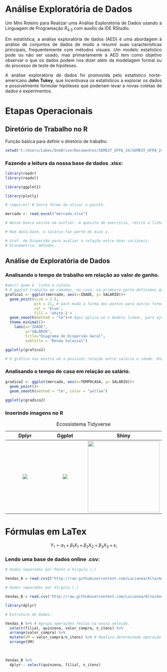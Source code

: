 ```{=html}
<style>
  body{text-align: justify}
</style>
```

:::: progress
::: {.progress-bar style="width: 100%;"}
:::
::::

# Análise Exploratória de Dados

Um Mini Roteiro para Realizar uma Análise Exploratória de Dados usando a Linguagem de Programação $R_{4.3}$ com auxílio da IDE RStudio.

Em estatística, a análise exploratória de dados (AED) é uma abordagem à análise de conjuntos de dados de modo a resumir suas características principais, frequentemente com métodos visuais. Um modelo estatístico pode ou não ser usado, mas primariamente a AED tem como objetivo observar o que os dados podem nos dizer além da modelagem formal ou do processo de teste de hipóteses.

A análise exploratória de dados foi promovida pelo estatístico norte-americano **John Tukey**, que incentivava os estatísticos a explorar os dados e possivelmente formular hipóteses que poderiam levar a novas coletas de dados e experimentos.

:::: progress
::: {.progress-bar style="width: 100%;"}
:::
::::

# Etapas Operacionais

## Diretório de Trabalho no **R**

Função básica para definir o diretório de trabalho.

```{r}
setwd("C:/Users/Labes/OneDrive/Documentos/SEMEST_UFPA_24/SEMEST_UFPA_24")
```

### Fazendo a leitura da nossa base de dados .xlsx:

```{r, base1, message = FALSE, warning= FALSE}

library(readr)
library(readxl)

library(ggplot2)

library(plotly)

# require() # Outra forma de ativar o pacote.

mercado <- read_excel("mercado.xlsx")

# Nesse banco existe um outlier. A quesito de exercício, retire a linha correspondente.

# Num data.base, o salário faz parte do eixo y.

# Graf. de Dispersão para avaliar a relação entre duas variáveis.
# Econometria, métodos. 


```

## Análise de Exploratória de Dados

### Analisando o tempo de trabalho em relação ao valor de ganho.

```{r, message = FALSE}

#aes() quem é  linha e coluna.
# O ggplot trabalha em camadas, no caso, na primeira parte definimos quem queremos estudar.
grafico1 <- ggplot(mercado, aes(x=IDADE, y= SALARIO))+
  geom_point(size = 2.5,
             pch = 21, # pach muda a forma dos pontos para outras formas.
             col = 'blue',
             fill = 'white') +
  geom_smooth(method = "lm")+# Aqui aplica-se o modelo linear, para ajustar o modelo ao gráfico.
  theme_minimal()+
    labs(x="IDADE", 
         y="SALÁRIO", 
         title="Diagrama de Dispersão Geral", 
         subtitle = "Renda Salarial")

ggplotly(grafico1)

# O gráfico nos mostra um a possível relação entre salário e idade. Onde a medida que a pessoa envelhece, seu salário aumenta.


```

### Analisando o tempo de casa em relação ao salário.

```{r, message = FALSE}

gradico2 <- ggplot(mercado, aes(x=TEMPOCASA, y= SALARIO))+
  geom_point()+
  geom_smooth(method = "lm", color = "yellow")
  
ggplotly(gradico2)

```

### Inserindo imagens no R

| Dplyr | Ggplot | Shiny |
|:----------------------:|:----------------------:|:----------------------:|
| [![](www/dplyr.png)](https://dplyr.tidyverse.org/) | ![](www/ggplot2.png) | ![](www/shiny.jpg){width="230"} |

: Ecossistema Tidyverse

# Fórmulas em LaTex

$$  Y_{1} = \alpha_{1}+\beta_{1}X_{1}+\beta_{2}X_{2}+\beta_{3}X_{3}+ \epsilon_{i}  $$

### Lendo uma base de dados online .csv:

```{r, base2}

# Dados Separados por Ponto e Vírgula (;)

Vendas_A = read.csv2("http://raw.githubusercontent.com/Lucianea/Alta/master/vendas.csv")

# Dados separados por Vírgula (,)

Vendas_B = read.csv("http://raw.githubusercontent.com/Lucianea/Alta/master/vendas1.csv")


```

```{r}

library(dplyr)

# Estrutura de Dados: 

Vendas_A %>% # Agrupa operações feitas na nossa seleção. 
  select(filial, quinzena, valor_compra, n_itens) %>%
  arrange(valor_compra) %>%
  mutate(VM = valor_compra/n_itens) %>% # Realiza determinada operação e armazena numa variável.
  arrange(VM)
  
  

Vendas_B %>%
  dplyr:: select(quinzena, filial, n_itens) 

```

:::: progress
::: {.progress-bar style="width: 100%;"}
:::
::::
